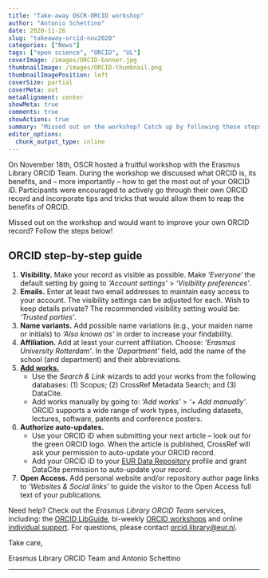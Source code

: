 ```yaml
---
title: "Take-away OSCR-ORCID workshop"
author: "Antonio Schettino"
date: 2020-11-26
slug: "takeaway-orcid-nov2020"
categories: ["News"]
tags: ["open science", "ORCID", "UL"]
coverImage: /images/ORCID-banner.jpg
thumbnailImage: /images/ORCID-thumbnail.png
thumbnailImagePosition: left
coverSize: partial
coverMeta: out
metaAlignment: center
showMeta: true
comments: true
showActions: true
summary: "Missed out on the workshop? Catch up by following these steps!"
editor_options: 
  chunk_output_type: inline
---
```


On November 18th, OSCR hosted a fruitful workshop with the Erasmus Library ORCID Team. During the workshop we discussed what ORCID is, its benefits, and -- more importantly -- how to get the most out of your ORCID iD. Participants were encouraged to actively go through their own ORCID record and incorporate tips and tricks that would allow them to reap the benefits of ORCID.

Missed out on the workshop and would want to improve your own ORCID record? Follow the steps below!

## ORCID step-by-step guide

1. **Visibility.** Make your record as visible as possible. Make *'Everyone'* the default setting by going to *'Account settings'* > *‘Visibility preferences’*. 
2. **Emails.** Enter at least two email addresses to maintain easy access to your account. The visibility settings can be adjusted for each. Wish to keep details private? The recommended visibility setting would be: *'Trusted parties'*.
3. **Name variants.** Add possible name variations (e.g., your maiden name or initials) to *'Also known as'* in order to increase your findability.
4. **Affiliation.** Add at least your current affiliation. Choose: *'Erasmus University Rotterdam'*. In the *'Department'* field, add the name of the school (and department) and their abbreviations. 
5. [**Add works.**](https://libguides.eur.nl/ORCID/addpublications)
   - Use the *Search & Link* wizards to add your works from the following databases: (1) Scopus; (2) CrossRef Metadata Search; and (3) DataCite.
   - Add works manually by going to: *'Add works'* > *'+ Add manually'*. ORCID supports a wide range of work types, including datasets, lectures, software, patents and conference posters. 
6. **Authorize auto-updates.**
   - Use your ORCID iD when submitting your next article -- look out for the green ORCID logo. When the article is published, CrossRef will ask your permission to auto-update your ORCID record.
   - Add your ORCID iD to your [EUR Data Repository](https://datarepository.eur.nl/) profile and grant DataCite permission to auto-update your record.
7. **Open Access.** Add personal website and/or repository author page links to *'Websites & Social links'* to guide the visitor to the Open Access full text of your publications.

Need help? Check out the *Erasmus Library ORCID Team* services, including: the [ORCID LibGuide](https://libguides.eur.nl/ORCID), bi-weekly [ORCID workshops](https://eur-nl.libcal.com/calendar/ORCID-workshop?cid=7596&t=d&d=0000-00-00&cal=7596&inc=0) and online [individual support](https://eur-nl.libcal.com/appointments/ORCID-appointment). For questions, please contact [orcid.library@eur.nl](mailto:orcid.library@eur.nl).

Take care,

Erasmus Library ORCID Team and Antonio Schettino

***



